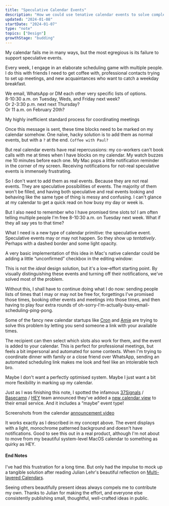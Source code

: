 ```yaml
---
title: "Speculative Calendar Events"
description: "How we could use tenative calendar events to solve complex scheduling problems"
updated: "2024-01-08"
startDate: "2024-01-07"
type: "note"
topics: ["Design"]
growthStage: "budding"
---
```


<IntroParagraph>

My calendar fails me in many ways, but the most egregious is its failure to support speculative events.

</IntroParagraph>

Every week, I engage in an elaborate scheduling game with multiple people. I do this with friends I need to get coffee with, professional contacts trying to set up meetings, and new acquaintances who want to catch a weekday breakfast.

We email, WhatsApp or DM each other very specific lists of options.  
8-10:30 a.m. on Tuesday, Weds, and Friday next week?  
Or 2-3:30 p.m. next next Thursday?  
Or 11 a.m. on February 20th?

<TwoColumn alignItems="start" margin="0 auto 3rem">

<ImageFrame src="/images/posts/speculative-events/chat1.png" />
<ImageFrame src="/images/posts/speculative-events/chat2.png" />

</TwoColumn>

<Subtext>My highly inefficient standard process for coordinating meetings</Subtext>

<Spacer size="xs" />


Once this message is sent, these time blocks need to be marked on my calendar somehow. One naïve, hacky solution is to add them as normal events, but with a `?` at the end. `Coffee with Paul?`

But real calendar events have real repercussions: my co-workers can't book calls with me at times when I have blocks on my calendar. My watch buzzes me 10 minutes before each one. My Mac pops a little notification reminder in the corner of my screen. Receiving notifications for not-real speculative events is immensely frustrating.

<ImageFrame src="/images/posts/speculative-events/cal-notifs.png" width="1100px" margin="1rem auto 2rem" />

So I don't want to add them as real events. Because they are not real events. They are speculative possibilities of events. The majority of them won't be filled, and having both speculative and real events looking and behaving like the same type of thing is messy and confusing. I can't glance at my calendar to get a quick read on how busy my day or week is.

But I also need to remember who I have promised time slots to! I am often telling multiple people I'm free 8-10:30 a.m. on Tuesday next week. What if they all say yes to that time?

What I need is a new type of calendar primitive: <Highlight>the speculative event</Highlight>. Speculative events may or may not happen. So they show up _tentatively_. Perhaps with a dashed border and some light opacity.

<ImageFrame src="/images/posts/speculative-events/spec-event.png" width="1200px" alt="A speculative calendar event marked with a dotted border, light opacity background, and question mark icon" />

A very basic implementation of this idea in Mac's native calendar could be adding a little “unconfirmed” checkbox in the editing window:

<BasicImage src="/images/posts/speculative-events/spec-event.gif" width="1400px" margin="1rem auto" alt="Marking a new calendar event as 'unconfirmed' in Mac calendar" />

This is not the _ideal_ design solution, but it's a low-effort starting point. By visually distinguishing these events and turning off their notifications, we've solved most of the problem.

Without this, I shall have to continue doing what I do now: sending people lists of times that I may or may not be free for, forgettings I've promised those times, booking other events and meetings into those times, and then having to play four extra rounds of oh-sorry-I'm-actually-busy-email-scheduling-ping-pong.

Some of the fancy new calendar startups like [Cron](https://cron.com/) and [Amie](https://amie.so/) are trying to solve this problem by letting you send someone a link with your available times.

<TwoColumn gridTemplateColumns="3fr 4fr" alignItems="start" maxWidth="1600px" margin="0 auto var(--space-xl)">

<ImageFrame src="/images/posts/speculative-events/cron.jpg" width={685} alt="Selecting avaliable blocks in Cron" showalt />

<ImageFrame src="/images/posts/speculative-events/amie.png" width={915} alt="Booking an avaliable slot time in Amie" showalt />

</TwoColumn>

The recipient can then select which slots also work for them, and the event is added to your calendar. This is perfect for professional meetings, but feels a bit impersonal and automated for some contexts. When I'm trying to coordinate dinner with family or a close friend over WhatsApp, sending an automated scheduling link makes me look and feel like an intolerable tech bro.

Maybe I don't want a perfectly optimised system. Maybe I just want a bit more flexibility in marking up my calendar.

Just as I was finishing this note, I spotted the infamous [37Signals](https://37signals.com/) / [Basecamp](https://basecamp.com/) / [HEY](https://www.hey.com/) team announced they've added a [new calendar view](https://www.youtube.com/watch?v=SztU4232u_o) to their email service. And it includes a “maybe” event type! 

<TwoColumn alignItems="start" maxWidth="1400px" margin="1rem auto 2rem">

<ImageFrame src="/images/posts/speculative-events/maybe2.jpg" alt="Maybe events on HEY calendar" />

<ImageFrame src="/images/posts/speculative-events/maybe.jpg" alt="Maybe events on HEY calendar" />

</TwoColumn>

<Subtext>Screenshots from the calendar [announcement video](https://www.youtube.com/watch?v=SztU4232u_o)</Subtext>

<Spacer size="xs" />

It works exactly as I described in my concept above. The event displays with a light, monochrome patterned background and doesn't have notifications. Good to see this out in a real product, although I'm not about to move from my beautiful system-level MacOS calendar to something as quirky as HEY.

<Spacer size="xs" />

<SimpleCard alignLeft>

#### End Notes

I've had this frustration for a long time. But only had the impulse to mock up a tangible solution after reading Julian Lehr's beautiful reflection on [Multi-layered Calendars](https://julian.digital/2023/07/06/multi-layered-calendars/).

Seeing others beautifully present ideas always compels me to contribute my own. Thanks to Julian for making the effort, and everyone else consistently publishing small, thoughtful, well-crafted ideas in public.

</SimpleCard>
